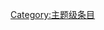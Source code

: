 {{catmore1|[[Wikipedia:微软专题|Wikipedia:微软专题]]}}
{{Articles by Quality|topic=微软|class=主题|format=TOC}}
{{CategoryTOC}}
{{emptycat}}

[[Category:主题级条目|Category:主题级条目]]